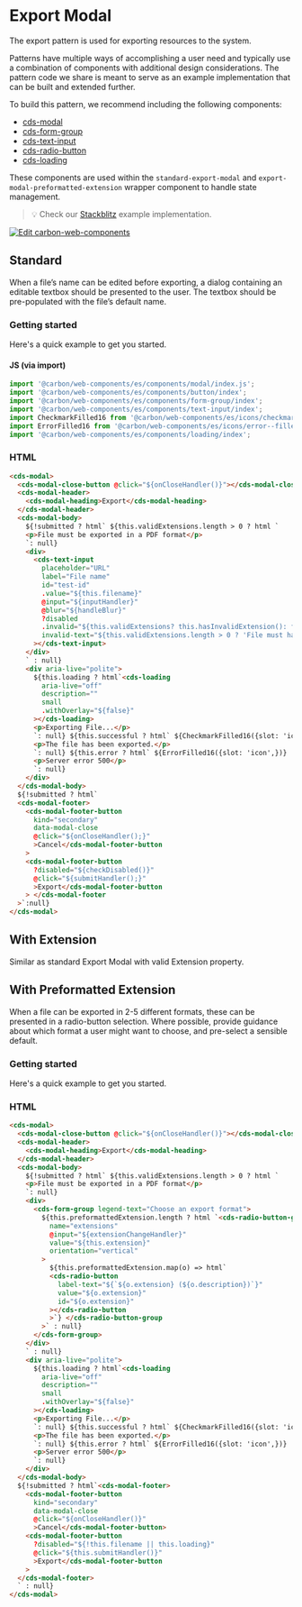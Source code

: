 
<Meta of={exportModalStories} />

# Export Modal

The export pattern is used for exporting resources to the system.

Patterns have multiple ways of accomplishing a user need and typically use a
combination of components with additional design considerations. The pattern
code we share is meant to serve as an example implementation that can be built
and extended further.

To build this pattern, we recommend including the following components:

- [cds-modal](https://web-components.carbondesignsystem.com/?path=/docs/components-modal)
- [cds-form-group](https://web-components.carbondesignsystem.com/?path=/docs/components-form-group)
- [cds-text-input](https://web-components.carbondesignsystem.com/?path=/docs/components-text-input)
- [cds-radio-button](https://web-components.carbondesignsystem.com/?path=/docs/components-radio-button)
- [cds-loading](https://web-components.carbondesignsystem.com/?path=/docs/components-loading)

These components are used within the `standard-export-modal` and
`export-modal-preformatted-extension` wrapper component to handle state
management.

> 💡 Check our
> [Stackblitz](https://stackblitz.com/github/carbon-design-system/ibm-products/tree/main/packages/ibm-products-web-components/examples/export-modal)
> example implementation.

[![Edit carbon-web-components](https://developer.stackblitz.com/img/open_in_stackblitz.svg)](https://stackblitz.com/github/carbon-design-system/ibm-products/tree/main/packages/ibm-products-web-components/examples/export-modal)

## Standard

When a file’s name can be edited before exporting, a dialog containing an
editable textbox should be presented to the user. The textbox should be
pre-populated with the file’s default name.

### Getting started

Here's a quick example to get you started.

#### JS (via import)

```javascript
import '@carbon/web-components/es/components/modal/index.js';
import '@carbon/web-components/es/components/button/index';
import '@carbon/web-components/es/components/form-group/index';
import '@carbon/web-components/es/components/text-input/index';
import CheckmarkFilled16 from '@carbon/web-components/es/icons/checkmark--filled/16';
import ErrorFilled16 from '@carbon/web-components/es/icons/error--filled/16';
import '@carbon/web-components/es/components/loading/index';
```

### HTML

```html
<cds-modal>
  <cds-modal-close-button @click="${onCloseHandler()}"></cds-modal-close-button>
  <cds-modal-header>
    <cds-modal-heading>Export</cds-modal-heading>
  </cds-modal-header>
  <cds-modal-body>
    ${!submitted ? html` ${this.validExtensions.length > 0 ? html `
    <p>File must be exported in a PDF format</p>
    `: null}
    <div>
      <cds-text-input
        placeholder="URL"
        label="File name"
        id="test-id"
        .value="${this.filename}"
        @input="${inputHandler}"
        @blur="${handleBlur}"
        ?disabled
        .invalid="${this.validExtensions? this.hasInvalidExtension(): false}"
        invalid-text="${this.validExtensions.length > 0 ? 'File must have valid extension .pdf': null}"
      ></cds-text-input>
    </div>
    ` : null}
    <div aria-live="polite">
      ${this.loading ? html`<cds-loading
        aria-live="off"
        description=""
        small
        .withOverlay="${false}"
      ></cds-loading>
      <p>Exporting File...</p>
      `: null} ${this.successful ? html` ${CheckmarkFilled16({slot: 'icon',})}
      <p>The file has been exported.</p>
      `: null} ${this.error ? html` ${ErrorFilled16({slot: 'icon',})}
      <p>Server error 500</p>
      `: null}
    </div>
  </cds-modal-body>
  ${!submitted ? html`
  <cds-modal-footer>
    <cds-modal-footer-button
      kind="secondary"
      data-modal-close
      @click="${onCloseHandler();}"
      >Cancel</cds-modal-footer-button
    >
    <cds-modal-footer-button
      ?disabled="${checkDisabled()}"
      @click="${submitHandler();}"
      >Export</cds-modal-footer-button
    > </cds-modal-footer
  >`:null}
</cds-modal>
```
## With Extension

Similar as standard Export Modal with valid Extension property.

## With Preformatted Extension

When a file can be exported in 2-5 different formats, these can be presented in
a radio-button selection. Where possible, provide guidance about which format a
user might want to choose, and pre-select a sensible default.

### Getting started

Here's a quick example to get you started.

### HTML

```html
<cds-modal>
  <cds-modal-close-button @click="${onCloseHandler()}"></cds-modal-close-button>
  <cds-modal-header>
    <cds-modal-heading>Export</cds-modal-heading>
  </cds-modal-header>
  <cds-modal-body>
    ${!submitted ? html` ${this.validExtensions.length > 0 ? html `
    <p>File must be exported in a PDF format</p>
    `: null}
    <div>
      <cds-form-group legend-text="Choose an export format">
        ${this.preformattedExtension.length ? html `<cds-radio-button-group
          name="extensions"
          @input="${extensionChangeHandler}"
          value="${this.extension}"
          orientation="vertical"
        >
          ${this.preformattedExtension.map(o) => html`
          <cds-radio-button
            label-text="${`${o.extension} (${o.description})`}"
            value="${o.extension}"
            id="${o.extension}"
          ></cds-radio-button
          >`} </cds-radio-button-group
        >` : null}
      </cds-form-group>
    </div>
    ` : null}
    <div aria-live="polite">
      ${this.loading ? html`<cds-loading
        aria-live="off"
        description=""
        small
        .withOverlay="${false}"
      ></cds-loading>
      <p>Exporting File...</p>
      `: null} ${this.successful ? html` ${CheckmarkFilled16({slot: 'icon',})}
      <p>The file has been exported.</p>
      `: null} ${this.error ? html` ${ErrorFilled16({slot: 'icon',})}
      <p>Server error 500</p>
      `: null}
    </div>
  </cds-modal-body>
  ${!submitted ? html`<cds-modal-footer>
    <cds-modal-footer-button
      kind="secondary"
      data-modal-close
      @click="${onCloseHandler()}"
      >Cancel</cds-modal-footer-button>
    <cds-modal-footer-button
      ?disabled="${!this.filename || this.loading}"
      @click="${this.submitHandler()}"
      >Export</cds-modal-footer-button
    >
  </cds-modal-footer>
  ` : null}
</cds-modal>
```
